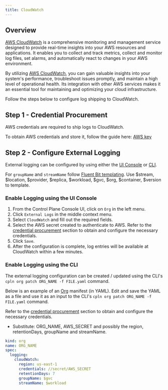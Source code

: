 ```yaml
---
title: CloudWatch
---
```


## Overview

[AWS CloudWatch](https://aws.amazon.com/cloudwatch/) is a comprehensive monitoring and management service designed to provide real-time insights into your AWS resources and applications. It enables you to collect and track metrics, collect and monitor log files, set alarms, and automatically react to changes in your AWS environment.

By utilizing [AWS CloudWatch](https://aws.amazon.com/cloudwatch/), you can gain valuable insights into your system's performance, troubleshoot issues promptly, and maintain a high level of operational health. Its integration with other AWS services makes it an essential tool for maintaining and optimizing your cloud infrastructure.

Follow the steps below to configure log shipping to CloudWatch.

## Step 1 - Credential Procurement

AWS credentials are required to ship logs to CloudWatch.

To obtain AWS credentials and store it, follow the guide here: [AWS key](/reference/secret#amazon-web-services-aws)

## Step 2 - Configure External Logging

External logging can be configured by using either the [UI Console](#enable-logging-using-the-ui-console) or [CLI](#enable-logging-using-the-cli).

<Tip>

For `groupName` and `streamName` follow [Fluent Bit templating](https://docs.fluentbit.io/manual/administration/configuring-fluent-bit/classic-mode/record-accessor#limitations-of-record_accessor-templating). Use $stream, $location, $provider, $replica, $workload, $gvc, $org, $container, $version to template.

</Tip>

### Enable Logging using the UI Console

1. From the Control Plane Console UI, click on `Org` in the left menu.
2. Click `External Logs` in the middle context menu.
3. Select `CloudWatch` and fill out the required fields.
4. Select the AWS secret created to authenticate to AWS. Refer to the [credential procurement](#step-1-credential-procurement) section to obtain and configure the necessary credentials.
5. Click `Save`.
6. After the configuration is complete, log entries will be available at CloudWatch within a few minutes.

### Enable Logging using the CLI

The external logging configuration can be created / updated using the CLI's `cpln org patch ORG_NAME -f FILE.yaml` command.

Below is an example of an [Org](/reference/org) manifest (in YAML). Edit and save the YAML as a file and use it as an input to the CLI's `cpln org patch ORG_NAME -f FILE.yaml` command.

Refer to the [credential procurement](#step-1-credential-procurement) section to obtain and configure the necessary credentials.

- Substitute: ORG_NAME, AWS_SECRET and possibly the region, retentionDays, groupName and streamName.

```yaml YAML
kind: org
name: ORG_NAME
spec:
  logging:
    cloudWatch:
      region: us-east-1
      credentials: //secret/AWS_SECRET
      retentionDays: 7
      groupName: $gvc
      streamName: $workload
```
